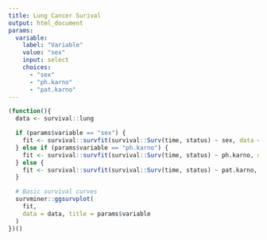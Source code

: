 ```yaml
---
title: Lung Cancer Surival
output: html_document
params:
  variable:
    label: "Variable"
    value: "sex"
    input: select
    choices:
      - "sex"
      - "ph.karno"
      - "pat.karno"
---
```


```r
(function(){
  data <- survival::lung

  if (params$variable == "sex") {
    fit <- survival::survfit(survival::Surv(time, status) ~ sex, data = data)
  } else if (params$variable == "ph.karno") {
    fit <- survival::survfit(survival::Surv(time, status) ~ ph.karno, data = data)
  } else {
    fit <- survival::survfit(survival::Surv(time, status) ~ pat.karno, data = data)
  }

  # Basic survival curves
  survminer::ggsurvplot(
    fit,
    data = data, title = params$variable
  )
})()
```
